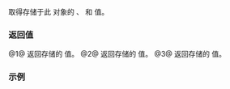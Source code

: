 {{cpp/chrono/year_month_day/title|year|month|day}}
{{cpp/chrono/year_month_day/navbar}}
{{dcl begin}}
{{dcl|since=c++20|num=1|
constexpr std::chrono::year year() const noexcept;
}}
{{dcl|since=c++20|num=2|
constexpr std::chrono::month month() const noexcept;
}}
{{dcl|since=c++20|num=3|
constexpr std::chrono::day day() const noexcept;
}}
{{dcl end}}

取得存储于此 {{tt|year_month_day}} 对象的 {{tt|year}}、{{tt|month}} 和 {{tt|day}} 值。

=== 返回值 ===
@1@ 返回存储的 {{lc|std::chrono::year}} 值。
@2@ 返回存储的 {{lc|std::chrono::month}} 值。
@3@ 返回存储的 {{lc|std::chrono::day}} 值。

===示例===
{{example
|code=
#include &lt;chrono&gt;

int main()
{
    constexpr std::chrono::year_month_day ymd{std::chrono::July/1/2021};

    static_assert(ymd.year() == std::chrono::year(2021));
    static_assert(ymd.month() == std::chrono::month(7));
    static_assert(ymd.day() == std::chrono::day(1));
}
}}

{{langlinks|en|es|ja|ru}}